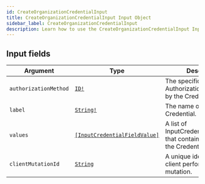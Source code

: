 ```yaml
---
id: CreateOrganizationCredentialInput
title: CreateOrganizationCredentialInput Input Object
sidebar_label: CreateOrganizationCredentialInput
description: Learn how to use the CreateOrganizationCredentialInput Input Object for Builder's API.
---
```


## Input fields

| Argument              | Type                                                                                   | Description                                                                            |
| --------------------- | -------------------------------------------------------------------------------------- | -------------------------------------------------------------------------------------- |
| `authorizationMethod` | [`ID!`](/docs/composer/builder/api/schema/scalar/ID.mdx)                                                      | The specific AuthorizationMethod used by the Credential.                               |
| `label`               | [`String!`](/docs/composer/builder/api/schema/scalar/String.mdx)                                              | The name of the Credential.                                                            |
| `values`              | [`[InputCredentialFieldValue]`](/docs/composer/builder/api/schema/input_object/InputCredentialFieldValue.mdx) | A list of InputCredentialFieldValues that contain the values for the CredentialFields. |
| `clientMutationId`    | [`String`](/docs/composer/builder/api/schema/scalar/String.mdx)                                               | A unique identifier for the client performing the mutation.                            |
